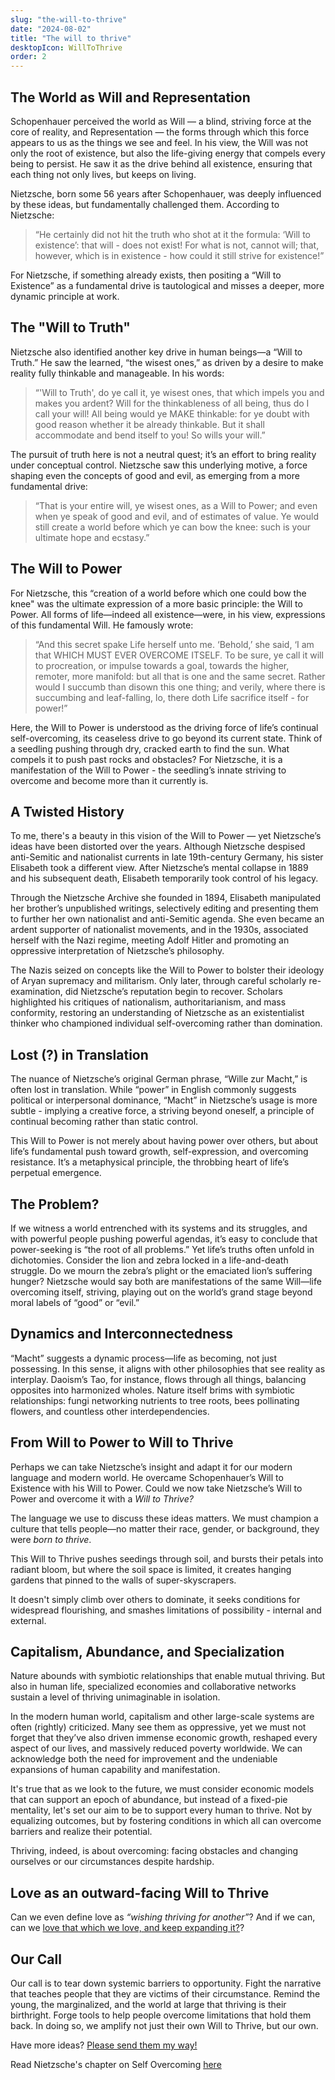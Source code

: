 ```yaml
---
slug: "the-will-to-thrive"
date: "2024-08-02"
title: "The will to thrive"
desktopIcon: WillToThrive
order: 2
---
```


## The World as Will and Representation

Schopenhauer perceived the world as Will — a blind, striving force at the core of reality, and Representation — the forms through which this force appears to us as the things we see and feel. In his view, the Will was not only the root of existence, but also the life-giving energy that compels every being to persist. He saw it as the drive behind all existence, ensuring that each thing not only lives, but keeps on living.

Nietzsche, born some 56 years after Schopenhauer, was deeply influenced by these ideas, but fundamentally challenged them. According to Nietzsche:

> “He certainly did not hit the truth who shot at it the formula: ‘Will to existence’: that will - does not exist! For what is not, cannot will; that, however, which is in existence - how could it still strive for existence!”

For Nietzsche, if something already exists, then positing a “Will to Existence” as a fundamental drive is tautological and misses a deeper, more dynamic principle at work.

## The "Will to Truth"

Nietzsche also identified another key drive in human beings—a “Will to Truth.” He saw the learned, “the wisest ones,” as driven by a desire to make reality fully thinkable and manageable. In his words:

> “'Will to Truth', do ye call it, ye wisest ones, that which impels you and makes you ardent? Will for the thinkableness of all being, thus do I call your will! All being would ye MAKE thinkable: for ye doubt with good reason whether it be already thinkable. But it shall accommodate and bend itself to you! So wills your will.”

The pursuit of truth here is not a neutral quest; it’s an effort to bring reality under conceptual control. Nietzsche saw this underlying motive, a force shaping even the concepts of good and evil, as emerging from a more fundamental drive:

> “That is your entire will, ye wisest ones, as a Will to Power; and even when ye speak of good and evil, and of estimates of value. Ye would still create a world before which ye can bow the knee: such is your ultimate hope and ecstasy.”

## The Will to Power

For Nietzsche, this “creation of a world before which one could bow the knee" was the ultimate expression of a more basic principle: the Will to Power. All forms of life—indeed all existence—were, in his view, expressions of this fundamental Will. He famously wrote:

> “And this secret spake Life herself unto me. ‘Behold,’ she said, ‘I am that WHICH MUST EVER OVERCOME ITSELF. To be sure, ye call it will to procreation, or impulse towards a goal, towards the higher, remoter, more manifold: but all that is one and the same secret. Rather would I succumb than disown this one thing; and verily, where there is succumbing and leaf-falling, lo, there doth Life sacrifice itself - for power!”

Here, the Will to Power is understood as the driving force of life’s continual self-overcoming, its ceaseless drive to go beyond its current state. Think of a seedling pushing through dry, cracked earth to find the sun. What compels it to push past rocks and obstacles? For Nietzsche, it is a manifestation of the Will to Power - the seedling’s innate striving to overcome and become more than it currently is.

## A Twisted History

To me, there's a beauty in this vision of the Will to Power — yet Nietzsche’s ideas have been distorted over the years. Although Nietzsche despised anti-Semitic and nationalist currents in late 19th-century Germany, his sister Elisabeth took a different view. After Nietzsche’s mental collapse in 1889 and his subsequent death, Elisabeth temporarily took control of his legacy.

Through the Nietzsche Archive she founded in 1894, Elisabeth manipulated her brother’s unpublished writings, selectively editing and presenting them to further her own nationalist and anti-Semitic agenda. She even became an ardent supporter of nationalist movements, and in the 1930s, associated herself with the Nazi regime, meeting Adolf Hitler and promoting an oppressive interpretation of Nietzsche’s philosophy.

The Nazis seized on concepts like the Will to Power to bolster their ideology of Aryan supremacy and militarism. Only later, through careful scholarly re-examination, did Nietzsche’s reputation begin to recover. Scholars highlighted his critiques of nationalism, authoritarianism, and mass conformity, restoring an understanding of Nietzsche as an existentialist thinker who championed individual self-overcoming rather than domination.

## Lost (?) in Translation

The nuance of Nietzsche’s original German phrase, “Wille zur Macht,” is often lost in translation. While “power” in English commonly suggests political or interpersonal dominance, “Macht” in Nietzsche’s usage is more subtle - implying a creative force, a striving beyond oneself, a principle of continual becoming rather than static control.

This Will to Power is not merely about having power over others, but about life’s fundamental push toward growth, self-expression, and overcoming resistance. It’s a metaphysical principle, the throbbing heart of life’s perpetual emergence.

## The Problem?

If we witness a world entrenched with its systems and its struggles, and with powerful people pushing powerful agendas, it’s easy to conclude that power-seeking is “the root of all problems.” Yet life’s truths often unfold in dichotomies. Consider the lion and zebra locked in a life-and-death struggle. Do we mourn the zebra’s plight or the emaciated lion’s suffering hunger? Nietzsche would say both are manifestations of the same Will—life overcoming itself, striving, playing out on the world’s grand stage beyond moral labels of “good” or “evil.”

## Dynamics and Interconnectedness

“Macht” suggests a dynamic process—life as becoming, not just possessing. In this sense, it aligns with other philosophies that see reality as interplay. Daoism’s Tao, for instance, flows through all things, balancing opposites into harmonized wholes. Nature itself brims with symbiotic relationships: fungi networking nutrients to tree roots, bees pollinating flowers, and countless other interdependencies.

## From Will to Power to Will to Thrive

Perhaps we can take Nietzsche’s insight and adapt it for our modern language and modern world. He overcame Schopenhauer’s Will to Existence with his Will to Power. Could we now take Nietzsche’s Will to Power and overcome it with a _Will to Thrive?_

The language we use to discuss these ideas matters. We must champion a culture that tells people—no matter their race, gender, or background, they were _born to thrive_.

This Will to Thrive pushes seedings through soil, and bursts their petals into radiant bloom, but where the soil space is limited, it creates hanging gardens that pinned to the walls of super-skyscrapers.

It doesn't simply climb over others to dominate, it seeks conditions for widespread flourishing, and smashes limitations of possibility - internal and external.

## Capitalism, Abundance, and Specialization

Nature abounds with symbiotic relationships that enable mutual thriving. But also in human life, specialized economies and collaborative networks sustain a level of thriving unimaginable in isolation.

In the modern human world, capitalism and other large-scale systems are often (rightly) criticized. Many see them as oppressive, yet we must not forget that they’ve also driven immense economic growth, reshaped every aspect of our lives, and massively reduced poverty worldwide. We can acknowledge both the need for improvement and the undeniable expansions of human capability and manifestation.

It's true that as we look to the future, we must consider economic models that can support an epoch of abundance, but instead of a fixed-pie mentality, let's set our aim to be to support every human to thrive. Not by equalizing outcomes, but by fostering conditions in which all can overcome barriers and realize their potential.

Thriving, indeed, is about overcoming: facing obstacles and changing ourselves or our circumstances despite hardship.

## Love as an outward-facing Will to Thrive

Can we even define love as _“wishing thriving for another”_? And if we can, can we [love that which we love, and keep expanding it?](https://open.spotify.com/track/5kdXiiF8MxyLVhRjkVv9jQ?si=5dcc37d41bec4134)?

## Our Call

Our call is to tear down systemic barriers to opportunity. Fight the narrative that teaches people that they are victims of their circumstance. Remind the young, the marginalized, and the world at large that thriving is their birthright. Forge tools to help people overcome limitations that hold them back. In doing so, we amplify not just their own Will to Thrive, but our own.

Have more ideas? [Please send them my way!](mailto:hi@michaeldawson.com.au)

Read Nietzsche's chapter on Self Overcoming [here](http://4umi.com/nietzsche/zarathustra/34)
